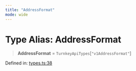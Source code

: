 ```yaml
---
title: "AddressFormat"
mode: wide
---
```

  
# Type Alias: AddressFormat

> **AddressFormat** = `TurnkeyApiTypes`\[`"v1AddressFormat"`\]

Defined in: [types.ts:38](https://github.com/tkhq/sdk/blob/main/packages/sdk-react-native/src/types.ts#L38)
